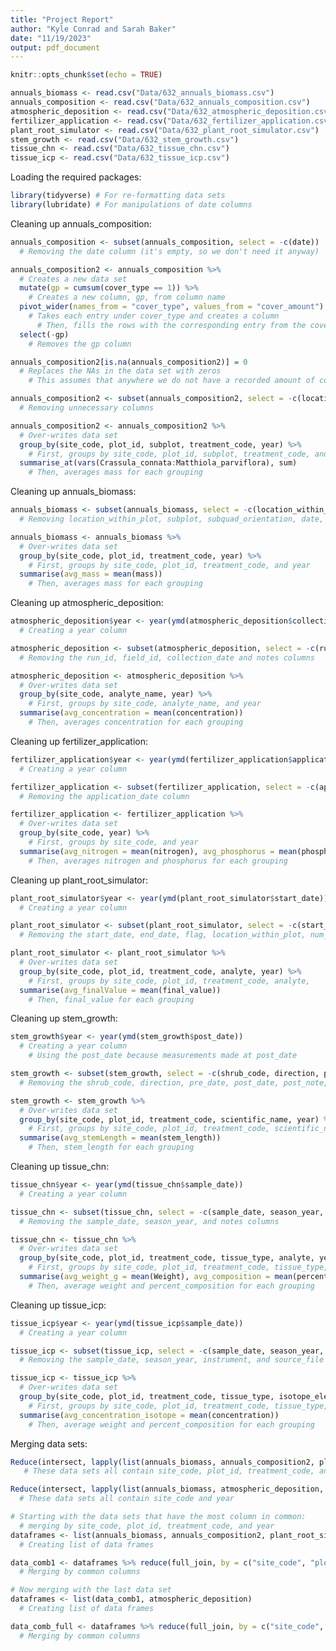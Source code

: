 ```yaml
---
title: "Project Report"
author: "Kyle Conrad and Sarah Baker"
date: "11/19/2023"
output: pdf_document
---
```


```r
knitr::opts_chunk$set(echo = TRUE)
```

```r
annuals_biomass <- read.csv("Data/632_annuals_biomass.csv")
annuals_composition <- read.csv("Data/632_annuals_composition.csv")
atmospheric_deposition <- read.csv("Data/632_atmospheric_deposition.csv")
fertilizer_application <- read.csv("Data/632_fertilizer_application.csv")
plant_root_simulator <- read.csv("Data/632_plant_root_simulator.csv")
stem_growth <- read.csv("Data/632_stem_growth.csv")
tissue_chn <- read.csv("Data/632_tissue_chn.csv")
tissue_icp <- read.csv("Data/632_tissue_icp.csv")
```

Loading the required packages:
```r
library(tidyverse) # For re-formatting data sets
library(lubridate) # For manipulations of date columns
```

Cleaning up annuals_composition:
```r
annuals_composition <- subset(annuals_composition, select = -c(date))
  # Removing the date column (it's empty, so we don't need it anyway)

annuals_composition2 <- annuals_composition %>% 
  # Creates a new data set  
  mutate(gp = cumsum(cover_type == 1)) %>% 
    # Creates a new column, gp, from column name
  pivot_wider(names_from = "cover_type", values_from = "cover_amount") %>% 
    # Takes each entry under cover_type and creates a column
      # Then, fills the rows with the corresponding entry from the cover_amount column
  select(-gp)
    # Removes the gp column

annuals_composition2[is.na(annuals_composition2)] = 0
  # Replaces the NAs in the data set with zeros
    # This assumes that anywhere we do not have a recorded amount of cover for a species, that is because it was not present

annuals_composition2 <- subset(annuals_composition2, select = -c(location_within_plot, collector, cover_category, sampled, green, litter, unidentified_1_2018, unidentified_3_2018, unidentified_2_2018, unidentified_1_2019))
  # Removing unnecessary columns

annuals_composition2 <- annuals_composition2 %>%
  # Over-writes data set
  group_by(site_code, plot_id, subplot, treatment_code, year) %>%
    # First, groups by site_code, plot_id, subplot, treatment_code, and year
  summarise_at(vars(Crassula_connata:Matthiola_parviflora), sum)
    # Then, averages mass for each grouping
```

Cleaning up annuals_biomass:
```r
annuals_biomass <- subset(annuals_biomass, select = -c(location_within_plot, subplot, subquad_orientation, date, notes))
  # Removing location_within_plot, subplot, subquad_orientation, date, and notes

annuals_biomass <- annuals_biomass %>%
  # Over-writes data set
  group_by(site_code, plot_id, treatment_code, year) %>%
    # First, groups by site_code, plot_id, treatment_code, and year
  summarise(avg_mass = mean(mass))
    # Then, averages mass for each grouping
```

Cleaning up atmospheric_deposition:
```r
atmospheric_deposition$year <- year(ymd(atmospheric_deposition$collection_date))
  # Creating a year column 

atmospheric_deposition <- subset(atmospheric_deposition, select = -c(run_id, field_id, collection_date, notes))
  # Removing the run_id, field_id, collection_date and notes columns

atmospheric_deposition <- atmospheric_deposition %>%
  # Over-writes data set
  group_by(site_code, analyte_name, year) %>%
    # First, groups by site_code, analyte_name, and year
  summarise(avg_concentration = mean(concentration))
    # Then, averages concentration for each grouping
```

Cleaning up fertilizer_application:
```r
fertilizer_application$year <- year(ymd(fertilizer_application$application_date))
  # Creating a year column 

fertilizer_application <- subset(fertilizer_application, select = -c(application_date))
  # Removing the application_date column

fertilizer_application <- fertilizer_application %>%
  # Over-writes data set
  group_by(site_code, year) %>%
    # First, groups by site_code, and year
  summarise(avg_nitrogen = mean(nitrogen), avg_phosphorus = mean(phosphorus))
    # Then, averages nitrogen and phosphorus for each grouping
```

Cleaning up plant_root_simulator:
```r
plant_root_simulator$year <- year(ymd(plant_root_simulator$start_date))
  # Creating a year column 

plant_root_simulator <- subset(plant_root_simulator, select = -c(start_date, end_date, flag, location_within_plot, num_cation_probes, num_anion_probes, notes))
  # Removing the start_date, end_date, flag, location_within_plot, num_cation_probes, and num_anion_probes

plant_root_simulator <- plant_root_simulator %>%
  # Over-writes data set
  group_by(site_code, plot_id, treatment_code, analyte, year) %>%
    # First, groups by site_code, plot_id, treatment_code, analyte,
  summarise(avg_finalValue = mean(final_value))
    # Then, final_value for each grouping
```

Cleaning up stem_growth:
```r
stem_growth$year <- year(ymd(stem_growth$post_date))
  # Creating a year column 
    # Using the post_date because measurements made at post_date

stem_growth <- subset(stem_growth, select = -c(shrub_code, direction, pre_date, post_date, post_note, post_measurement, stem_comment, plot_comment))
  # Removing the shrub_code, direction, pre_date, post_date, post_note, post_measurement, stem_comment, and plot_comment columns

stem_growth <- stem_growth %>%
  # Over-writes data set
  group_by(site_code, plot_id, treatment_code, scientific_name, year) %>%
    # First, groups by site_code, plot_id, treatment_code, scientific_name, analyte,
  summarise(avg_stemLength = mean(stem_length))
    # Then, stem_length for each grouping
```

Cleaning up tissue_chn:
```r
tissue_chn$year <- year(ymd(tissue_chn$sample_date))
  # Creating a year column 

tissue_chn <- subset(tissue_chn, select = -c(sample_date, season_year, Comment))
  # Removing the sample_date, season_year, and notes columns

tissue_chn <- tissue_chn %>%
  # Over-writes data set
  group_by(site_code, plot_id, treatment_code, tissue_type, analyte, year) %>%
    # First, groups by site_code, plot_id, treatment_code, tissue_type, analyte, and year
  summarise(avg_weight_g = mean(Weight), avg_composition = mean(percent_composition))
    # Then, average weight and percent_composition for each grouping
```

Cleaning up tissue_icp:
```r
tissue_icp$year <- year(ymd(tissue_icp$sample_date))
  # Creating a year column 

tissue_icp <- subset(tissue_icp, select = -c(sample_date, season_year, instrument, source_file))
  # Removing the sample_date, season_year, instrument, and source_file columns

tissue_icp <- tissue_icp %>%
  # Over-writes data set
  group_by(site_code, plot_id, treatment_code, tissue_type, isotope_element, year) %>%
    # First, groups by site_code, plot_id, treatment_code, tissue_type, analyte, and year
  summarise(avg_concentration_isotope = mean(concentration))
    # Then, average weight and percent_composition for each grouping
```

Merging data sets:
```r
Reduce(intersect, lapply(list(annuals_biomass, annuals_composition2, plant_root_simulator, stem_growth, tissue_chn, tissue_icp), names))
   # These data sets all contain site_code, plot_id, treatment_code, and year

Reduce(intersect, lapply(list(annuals_biomass, atmospheric_deposition, plant_root_simulator, stem_growth, tissue_chn, tissue_icp), names))
  # These data sets all contain site_code and year

# Starting with the data sets that have the most column in common:
  # merging by site_code, plot_id, treatment_code, and year
dataframes <- list(annuals_biomass, annuals_composition2, plant_root_simulator, stem_growth, tissue_chn, tissue_icp)
  # Creating list of data frames

data_comb1 <- dataframes %>% reduce(full_join, by = c("site_code", "plot_id", "treatment_code", "year"))
  # Merging by common columns

# Now merging with the last data set
dataframes <- list(data_comb1, atmospheric_deposition)
  # Creating list of data frames

data_comb_full <- dataframes %>% reduce(full_join, by = c("site_code", "year"))
  # Merging by common columns
```
